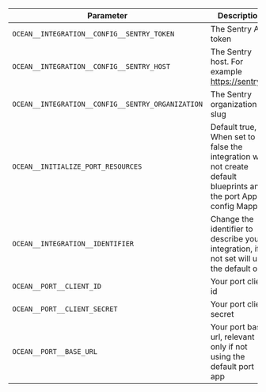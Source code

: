 | Parameter                                         | Description                                                                                                        | Required |
| ------------------------------------------------- | ------------------------------------------------------------------------------------------------------------------ | -------- |
| `OCEAN__INTEGRATION__CONFIG__SENTRY_TOKEN`        | The Sentry API token                                                                                               | ✅       |
| `OCEAN__INTEGRATION__CONFIG__SENTRY_HOST`         | The Sentry host. For example https://sentry.io                                                                     | ✅       |
| `OCEAN__INTEGRATION__CONFIG__SENTRY_ORGANIZATION` | The Sentry organization slug                                                                                       | ✅       |
| `OCEAN__INITIALIZE_PORT_RESOURCES`                | Default true, When set to false the integration will not create default blueprints and the port App config Mapping | ❌       |
| `OCEAN__INTEGRATION__IDENTIFIER`                  | Change the identifier to describe your integration, if not set will use the default one                            | ❌       |
| `OCEAN__PORT__CLIENT_ID`                          | Your port client id                                                                                                | ✅       |
| `OCEAN__PORT__CLIENT_SECRET`                      | Your port client secret                                                                                            | ✅       |
| `OCEAN__PORT__BASE_URL`                           | Your port base url, relevant only if not using the default port app                                                | ❌       |
